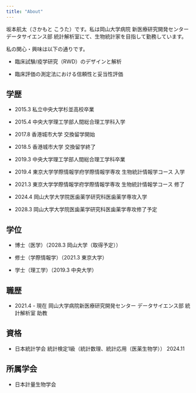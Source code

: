 ```yaml
---
title: "About"
---
```


坂本航太（さかもと こうた）です。私は岡山大学病院 新医療研究開発センター データサイエンス部 統計解析室にて、生物統計家を目指して勤務しています。

私の関心・興味は以下の通りです。

-   臨床試験/疫学研究（RWD）のデザインと解析

-   臨床評価の測定法における信頼性と妥当性評価

## 学歴

-   2015.3 私立中央大学杉並高校卒業

-   2015.4 中央大学理工学部人間総合理工学科入学

-   2017.8 香港城市大学 交換留学開始

-   2018.5 香港城市大学 交換留学終了

-   2019.3 中央大学理工学部人間総合理工学科卒業

-   2019.4 東京大学学際情報学府学際情報学専攻 生物統計情報学コース 入学

-   2021.3 東京大学学際情報学府学際情報学専攻 生物統計情報学コース 修了

-   2024.4 岡山大学大学院医歯薬学研究科医歯薬学専攻入学

-   2028.3 岡山大学大学院医歯薬学研究科医歯薬学専攻修了予定

## 学位

-   博士（医学）（2028.3 岡山大学（取得予定））

-   修士（学際情報学）（2021.3 東京大学）

-   学士（理工学）（2019.3 中央大学）

## 職歴

-   2021.4 - 現在 岡山大学病院新医療研究開発センター データサイエンス部 統計解析室 助教

## 資格

-   日本統計学会 統計検定1級（統計数理、統計応用（医薬生物学）） 2024.11

## 所属学会

-   日本計量生物学会